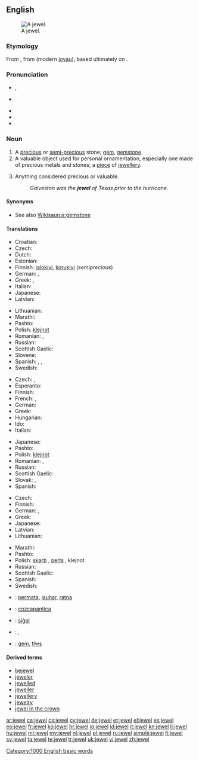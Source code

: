 {{wikipedia}}
{{also|Jewel}}
==English==
[[Image:Hope Diamond.jpg|thumb|right|A jewel.]]

===Etymology===
From {{etyl|xno|en}} {{term|juel|lang=xno}}, from {{etyl|fro|en}} {{term|jouel|lang=fro}} (modern [[joyau]]), based ultimately on {{etyl|la|en}} {{term|iocus||joke, jest|lang=la}}.

===Pronunciation===
* {{a|RP|US}} {{IPA|/ˈdʒuːəl/|/ˈdʒʊːəl/}}, {{X-SAMPA|/"dZu:@l/|/"dZU:@l/}}
* {{a|Canada|US}} {{IPA|/dʒuɫ/|/ˈdʒuwl̩/}}
* {{audio|en-us-jewel.ogg|Audio (US)}}
* {{rhymes|uːl}}
* {{homophones|joule}}

===Noun===
{{en-noun}}

# A [[precious]] or [[semi-]][[precious]] stone; [[gem]], [[gemstone]].
# A valuable object used for personal ornamentation, especially one made of precious metals and stones; a [[piece]] of [[jewellery]].
# {{figuratively}} Anything considered precious or valuable.
#: ''Galveston was the '''jewel''' of Texas prior to the hurricane.''

====Synonyms====
* See also [[Wikisaurus:gemstone]]

====Translations====
{{trans-top|gemstone}}
* Croatian: {{t-|hr|dragulje}}
* Czech: {{t+|cs|drahokam}}
* Dutch: {{t+|nl|juweel|n}}
* Estonian: {{t-|et|kalliskivi}}
* Finnish: [[jalokivi]], [[korukivi]] (''semiprecious'')
* German: {{t+|de|Edelstein|m}}, {{t+|de|Juwel|n|m}}
* Greek: {{t+|el|πετράδι|n|tr=petrádi}}, {{t+|el|πολύτιμος λίθος|m|tr=polýtimos líthos}}
* Italian: {{t+|it|gemma|f}}
* Japanese: {{t+|ja|宝石|tr=hōseki|sc=Jpan}}
* Latvian: {{t-|lv|dārgakmens|m}}
{{trans-mid}}
* Lithuanian: {{t-|lt|brangakmenis|m}}
* Marathi: {{t-|mr|रत्न|sc=Deva|xs=Marathi}}
* Pashto: {{t+|ps|غمی|m|tr=ghamai}}
* Polish: [[klejnot]] {{m}}
* Romanian: {{t-|ro|nestemate|f|p}}, {{t-|ro|pietre scumpe|f|p}}
* Russian: {{t+|ru|драгоценный камень|m|tr=dragocénnyj kámen'}}
* Scottish Gaelic: {{t-|gd|seud|m|xs=Scottish Gaelic}}
* Slovene: {{t+|sl|dragulj|m}}
* Spanish: {{t+|es|gema|f}}, {{t+|es|joya|f}}, {{t+|es|alhaja|f}}
* Swedish: {{t+|sv|juvel|c}}
{{trans-bottom}}

{{trans-top|valuable object for ornamentation}}
* Czech: {{t-|cs|šperk|m}}, {{t-|cs|klenot|m}}
* Esperanto: {{t-|eo|juvelo|xs=Esperanto}}
* Finnish: {{t+|fi|koru}}
* French: {{t+|fr|joyau|m}}, {{t+|fr|bijou}}
* German: {{t+|de|Schmuckstück|n}}
* Greek: {{t+|el|κόσμημα|n|tr=kósmima}}
* Hungarian: {{t+|hu|ékszer}}
* Ido: {{t+|io|juvelo|xs=Ido}}
* Italian: {{t-|it|gioello|m}}
{{trans-mid}}
* Japanese: {{t-|ja|宝飾|tr=hōshoku|sc=Jpan}}
* Pashto: {{t+|ps|ګاڼه|f|tr=gānna}}
* Polish: [[klejnot]] {{m}}
* Romanian: {{t-|ro|bijuterii|f|p}}, {{t-|ro|giuvaeruri|n|p}}
* Russian: {{t+|ru|драгоценность|f|tr=dragocénnost'}}
* Scottish Gaelic: {{t-|gd|seud|m|xs=Scottish Gaelic}}
* Slovak: {{t-|sk|klenot}}, {{t-|gd|àilleag|m|xs=Scottish Gaelic}}
* Spanish: {{t+|es|joya|f}}
{{trans-bottom}}

{{trans-top|anything considered precious or valuable}}
* Czech: {{t-|cs|klenot|m}}
* Finnish: {{t+|fi|helmi}}
* German: {{t+|de|Juwel|n|m}}, {{t+|de|Kleinod|n}}
* Greek: {{t+|el|κόσμημα|n|tr=kósmima}}
* Japanese: {{t+|ja|宝|tr=takara|sc=Jpan}}
* Latvian: {{t-|lv|dārgums|m}}
* Lithuanian: {{t-|lt|brangenybė}}
{{trans-mid}}
* Marathi: {{t-|mr|रत्न|sc=Deva|xs=Marathi}}
* Pashto: {{t+|ps|ګران|m|tr=grān}}
* Polish: [[skarb]] {{m}}, [[perła]] {{f}}, klejnot {{m}}
* Russian: {{t+|ru|драгоценность|f|tr=dragocénnost'}}
* Scottish Gaelic: {{t-|gd|àilleag|m|xs=Scottish Gaelic}}
* Spanish: {{t+|es|joya|f}}
* Swedish: {{t+|sv|juvel}}
{{trans-bottom}}

{{checktrans-top}}
* {{ttbc|id}}: [[permata]], [[jauhar]], [[ratna]]
* {{ttbc|nah}}: [[cozcapantica]]
* {{ttbc|ang}}: [[sigel|siġel]] {{n}}
* {{ttbc|ro}}: {{t-|ro|bijuterie|f}}, {{t-|ro|giuvaer|m}}
* {{ttbc|cy}}: [[gem]], [[tlws]] {{m}}
{{trans-bottom}}

====Derived terms====
* [[bejewel]]
* [[jeweler]]
* [[jewelled]]
* [[jeweller]]
* [[jewellery]]
* [[jewelry]]
* [[jewel in the crown]]

[[Category:1000 English basic words]]

[[ar:jewel]]
[[ca:jewel]]
[[cs:jewel]]
[[cy:jewel]]
[[de:jewel]]
[[et:jewel]]
[[el:jewel]]
[[es:jewel]]
[[eo:jewel]]
[[fr:jewel]]
[[ko:jewel]]
[[hr:jewel]]
[[io:jewel]]
[[id:jewel]]
[[it:jewel]]
[[kn:jewel]]
[[li:jewel]]
[[hu:jewel]]
[[ml:jewel]]
[[my:jewel]]
[[nl:jewel]]
[[pl:jewel]]
[[ru:jewel]]
[[simple:jewel]]
[[fi:jewel]]
[[sv:jewel]]
[[ta:jewel]]
[[te:jewel]]
[[tr:jewel]]
[[uk:jewel]]
[[vi:jewel]]
[[zh:jewel]]